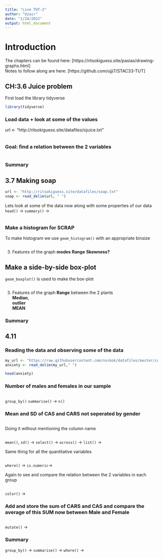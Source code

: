 ```yaml
---
title: "Live TUT-2"
author: "Uzair"
date: "1/24/2022"
output: html_document
---
```


# Introduction


The chapters can be found here: [https://ritsokiguess.site/pasias/drawing-graphs.html] \
Notes to follow along are here: [https://github.com/ujji7/STAC33-TUT] \


## CH:3.6 Juice problem
First load the library tidyverse
```r
library(tidyverse)
```


### Load data + look at some of the values
url <- "http://ritsokiguess.site/datafiles/ojuice.txt"
```r

```



### Goal: find a relation between the 2 variables
```r

```



### Summary


## 3.7 Making soap
```r
url <- "http://ritsokiguess.site/datafiles/soap.txt"
soap <- read_delim(url, " ")
```

Lets look at some of the data now along with some properties of our data
`head()` -> 
`summary()` ->
```r

```


### Make a histogram for SCRAP
To make histogram we use `geom_histogram()` with an appropriate binsize \
```r

```



3) Features of the graph
  **modes**
  **Range** 
  **Skewness?** 

## Make a side-by-side box-plot
`geom_boxplot()` is used to make the box-plot
```r

```





3) Features of the graph
  **Range** between the 2 plants \
  **Median**, \
  **outlier** \
  **MEAN** 
  
  
  
  
  
### Summary

## 4.11

### Reading the data and observing some of the data
```r
my_url <- "https://raw.githubusercontent.com/nxskok/datafiles/master/compatt.txt"
anxiety <- read_delim(my_url," ")

head(anxiety)
```

### Number of males and females in our sample
```r

```















`group_by()` 
`summarise()` ->  `n()` 

### Mean and SD of CAS and CARS not seperated by gender
```r

```



Doing it without mentioning the column name
```r

```


`mean()`, `sd()` -> 
`select()` -> 
`across()` -> 
`list()` ->

Same thing for all the quantitative variables
```r

```



`where()` -> 
`is.numeric`-> 

Again to see and compare the relation between the 2 variables in each group
```r

```


`color()` -> 


### Add and store the sum of CARS and CAS and compare the average of this SUM now between Male and Female
```r
```


`mutate()` -> 

### Summary
`group_by()` -> 
`summarise()` -> 
`where()` -> 

